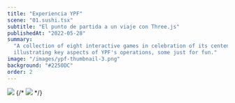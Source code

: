 ```yaml
---
title: "Experiencia YPF"
scene: "01.sushi.tsx"
subtitle: "El punto de partida a un viaje con Three.js"
publishedAt: "2022-05-28"
summary:
  "A collection of eight interactive games in celebration of its centennial. Some of them
  illustrating key aspects of YPF's operations, some just for fun."
image: "/images/ypf-thumbnail-3.png"
background: "#2250DC"
order: 2
---
```


<Row>
  <RowItem>
    <Image
      src="/images/experiencia-ypf/initial-screen.png"
      width={2950}
      height={1934}
      sizes="(max-width: 768px) 100vw, (max-width: 1200px) 50vw, 33vw"
    />
  </RowItem>
  {/* <RowItem>
    <Image
      src="/images/experiencia-ypf/home-screen.png"
      width={2950}
      height={1934}
      sizes="(max-width: 768px) 100vw, (max-width: 1200px) 50vw, 33vw"
    />
  </RowItem> */}
</Row>

<Figure figcaption="">
  <source src="/videos/ypf-home.mp4" type="video/mp4" />
</Figure>

<Figure figcaption="">
  <source src="/videos/ypf-station.mp4" type="video/mp4" />
</Figure>

<Figure figcaption="">
  <source src="/videos/ypf-ytec.mp4" type="video/mp4" />
</Figure>

<Figure figcaption="">
  <source src="/videos/ypf-explore.mp4" type="video/mp4" />
</Figure>
